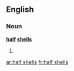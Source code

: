==English==

===Noun===
'''[[half]] [[shell]]s'''

# {{plural of|half shell}}

[[ar:half shells]]
[[fr:half shells]]